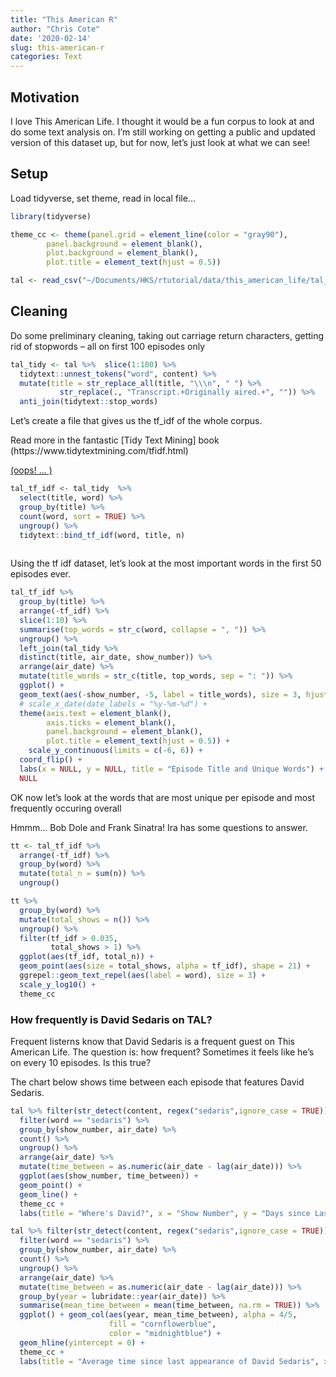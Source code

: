 ```yaml
---
title: "This American R"
author: "Chris Cote"
date: '2020-02-14'
slug: this-american-r
categories: Text
---
```


## Motivation
I love This American Life. I thought it would be a fun corpus to look at and do some text analysis on. I'm still working on getting a public and updated version of this dataset up, but for now, let's just look at what we can see!

## Setup
Load tidyverse, set theme, read in local file...
```r
library(tidyverse)

theme_cc <- theme(panel.grid = element_line(color = "gray90"),
        panel.background = element_blank(),
        plot.background = element_blank(),
        plot.title = element_text(hjust = 0.5))

tal <- read_csv("~/Documents/HKS/rtutorial/data/this_american_life/tal_complete.csv")

```


## Cleaning
Do some preliminary cleaning, taking out carriage return characters, getting rid of stopwords -- all on first 100 episodes only
```r
tal_tidy <- tal %>%  slice(1:100) %>% 
  tidytext::unnest_tokens("word", content) %>% 
  mutate(title = str_replace_all(title, "\\\n", " ") %>% 
           str_replace(., "Transcript.+Originally aired.+", "")) %>% 
  anti_join(tidytext::stop_words)
```


Let's create a file that gives us the tf_idf of the whole corpus. 

Read more in the fantastic [Tidy Text Mining] book (https://www.tidytextmining.com/tfidf.html)

[(oops! ... )](https://juliasilge.com/blog/introducing-tidylo/)
```r
tal_tf_idf <- tal_tidy  %>% 
  select(title, word) %>% 
  group_by(title) %>% 
  count(word, sort = TRUE) %>% 
  ungroup() %>% 
  tidytext::bind_tf_idf(word, title, n)
  
```

Using the tf idf dataset, let's look at the most important words in the first 50 episodes ever. 
```r
tal_tf_idf %>% 
  group_by(title) %>% 
  arrange(-tf_idf) %>% 
  slice(1:10) %>% 
  summarise(top_words = str_c(word, collapse = ", ")) %>% 
  ungroup() %>% 
  left_join(tal_tidy %>% 
  distinct(title, air_date, show_number)) %>% 
  arrange(air_date) %>% 
  mutate(title_words = str_c(title, top_words, sep = ": ")) %>% 
  ggplot() + 
  geom_text(aes(-show_number, -5, label = title_words), size = 3, hjust = 0) + 
  # scale_x_date(date_labels = "%y-%m-%d") +
  theme(axis.text = element_blank(),
        axis.ticks = element_blank(),
        panel.background = element_blank(),
        plot.title = element_text(hjust = 0.5)) +
    scale_y_continuous(limits = c(-6, 6)) +
  coord_flip() + 
  labs(x = NULL, y = NULL, title = "Episode Title and Unique Words") +
  NULL
```


OK now let's look at the words that are most unique per episode and most frequently occuring overall

Hmmm... Bob Dole and Frank Sinatra! Ira has some questions to answer.
```r
tt <- tal_tf_idf %>% 
  arrange(-tf_idf) %>% 
  group_by(word) %>% 
  mutate(total_n = sum(n)) %>% 
  ungroup()

tt %>% 
  group_by(word) %>% 
  mutate(total_shows = n()) %>% 
  ungroup() %>% 
  filter(tf_idf > 0.035,
         total_shows > 1) %>% 
  ggplot(aes(tf_idf, total_n)) + 
  geom_point(aes(size = total_shows, alpha = tf_idf), shape = 21) +
  ggrepel::geom_text_repel(aes(label = word), size = 3) +
  scale_y_log10() +
  theme_cc

```




### How frequently is David Sedaris on TAL?

Frequent listerns know that David Sedaris is a frequent guest on This American Life. The question is: how frequent? Sometimes it feels like he's on every 10 episodes. Is this true?

The chart below shows time between each episode that features David Sedaris.


```r
tal %>% filter(str_detect(content, regex("sedaris",ignore_case = TRUE))) %>%   tidytext::unnest_tokens("word", content) %>% 
  filter(word == "sedaris") %>% 
  group_by(show_number, air_date) %>% 
  count() %>% 
  ungroup() %>% 
  arrange(air_date) %>% 
  mutate(time_between = as.numeric(air_date - lag(air_date))) %>% 
  ggplot(aes(show_number, time_between)) +
  geom_point() +
  geom_line() +
  theme_cc +
  labs(title = "Where's David?", x = "Show Number", y = "Days since Last Sedaris Appearance")
```


```r
tal %>% filter(str_detect(content, regex("sedaris",ignore_case = TRUE))) %>%   tidytext::unnest_tokens("word", content) %>% 
  filter(word == "sedaris") %>% 
  group_by(show_number, air_date) %>% 
  count() %>% 
  ungroup() %>% 
  arrange(air_date) %>% 
  mutate(time_between = as.numeric(air_date - lag(air_date))) %>% 
  group_by(year = lubridate::year(air_date)) %>% 
  summarise(mean_time_between = mean(time_between, na.rm = TRUE)) %>% 
  ggplot() + geom_col(aes(year, mean_time_between), alpha = 4/5, 
                      fill = "cornflowerblue", 
                      color = "midnightblue") +
  geom_hline(yintercept = 0) + 
  theme_cc +
  labs(title = "Average time since last appearance of David Sedaris", x = NULL, y = "Days")
```


